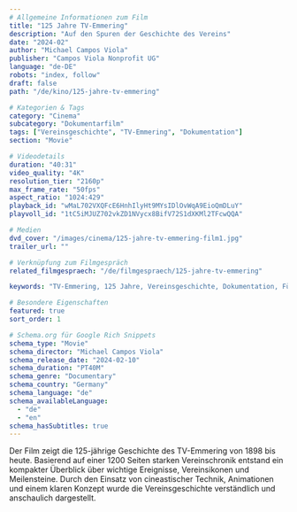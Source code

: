 ---
# Allgemeine Informationen zum Film
title: "125 Jahre TV-Emmering"
description: "Auf den Spuren der Geschichte des Vereins"
date: "2024-02"
author: "Michael Campos Viola"
publisher: "Campos Viola Nonprofit UG"
language: "de-DE"
robots: "index, follow"
draft: false
path: "/de/kino/125-jahre-tv-emmering"

# Kategorien & Tags
category: "Cinema"
subcategory: "Dokumentarfilm"
tags: ["Vereinsgeschichte", "TV-Emmering", "Dokumentation"]
section: "Movie"

# Videodetails
duration: "40:31"
video_quality: "4K"
resolution_tier: "2160p"
max_frame_rate: "50fps"
aspect_ratio: "1024:429"
playback_id: "wMaL702VXQFcE6HnhIlyHt9MYsIDlOvWqA9EioQmDLuY"
playvoll_id: "1tC5iMJUZ702vkZD1NVycx8BifV72S1dXKMl2TFcwQQA"

# Medien
dvd_cover: "/images/cinema/125-jahre-tv-emmering-film1.jpg"
trailer_url: ""

# Verknüpfung zum Filmgespräch
related_filmgespraech: "/de/filmgespraech/125-jahre-tv-emmering"

keywords: "TV-Emmering, 125 Jahre, Vereinsgeschichte, Dokumentation, Fürstenfeldbruck"

# Besondere Eigenschaften
featured: true
sort_order: 1

# Schema.org für Google Rich Snippets
schema_type: "Movie"
schema_director: "Michael Campos Viola"
schema_release_date: "2024-02-10"
schema_duration: "PT40M"
schema_genre: "Documentary"
schema_country: "Germany"
schema_language: "de"
schema_availableLanguage:
  - "de"
  - "en"
schema_hasSubtitles: true
---


Der Film zeigt die 125-jährige Geschichte des TV-Emmering von 1898 bis heute. Basierend auf einer 1200 Seiten starken Vereinschronik entstand ein kompakter Überblick über wichtige Ereignisse, Vereinsikonen und Meilensteine. Durch den Einsatz von cineastischer Technik, Animationen und einem klaren Konzept wurde die Vereinsgeschichte verständlich und anschaulich dargestellt.